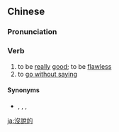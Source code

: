 {{also|没说的}}
==Chinese==
{{zh-forms|s=没说的}}

===Pronunciation===
{{zh-pron
|m=méishuōde
|cat=v
}}

===Verb===
{{zh-verb}}

# to be [[really]] [[good]]; to be [[flawless]]
# to [[go without saying]]

====Synonyms====
* {{sense|to go without saying}} {{zh-l|不待說}}, {{zh-l|不消說}}, {{zh-l|不言而喻}}, {{zh-l|不用說}}

[[ja:沒說的]]
